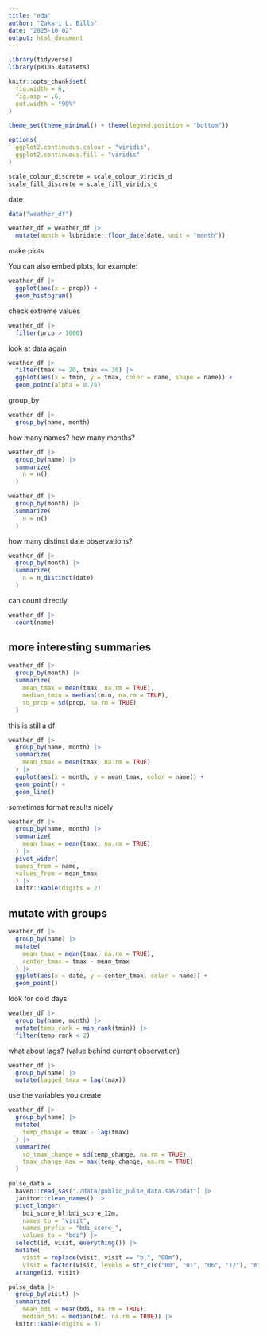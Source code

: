 ```yaml
---
title: "eda"
author: "Zakari L. Billo"
date: "2025-10-02"
output: html_document
---
```


```r
library(tidyverse)
library(p8105.datasets)

knitr::opts_chunk$set(
  fig.width = 6,
  fig.asp = .6,
  out.width = "90%"
)

theme_set(theme_minimal() + theme(legend.position = "bottom"))

options(
  ggplot2.continuous.colour = "viridis",
  ggplot2.continuous.fill = "viridis"
)

scale_colour_discrete = scale_colour_viridis_d
scale_fill_discrete = scale_fill_viridis_d
```

date

```r
data("weather_df")

weather_df = weather_df |>
  mutate(month = lubridate::floor_date(date, unit = "month"))
```

make plots

You can also embed plots, for example:

```r
weather_df |>
  ggplot(aes(x = prcp)) +
  geom_histogram()
```

check extreme values 

```r
weather_df |>
  filter(prcp > 1000)
```

look at data again 

```r
weather_df |>
  filter(tmax >= 20, tmax <= 30) |>
  ggplot(aes(x = tmin, y = tmax, color = name, shape = name)) +
  geom_point(alpha = 0.75)
```
group_by 

```r
weather_df |>
  group_by(name, month)
```
how many names? how many months?

```r
weather_df |>
  group_by(name) |>
  summarize(
    n = n()
  )

weather_df |>
  group_by(month) |>
  summarize(
    n = n()
  )
```

how many distinct date observations?

```r
weather_df |>
  group_by(month) |>
  summarize(
    n = n_distinct(date)
  )
```

can count directly 

```r
weather_df |>
  count(name)
```

## more interesting summaries

```r
weather_df |>
  group_by(month) |>
  summarize(
    mean_tmax = mean(tmax, na.rm = TRUE),
    median_tmin = median(tmin, na.rm = TRUE),
    sd_prcp = sd(prcp, na.rm = TRUE)
  )
```

this is still a df

```r
weather_df |>
  group_by(name, month) |>
  summarize(
    mean_tmax = mean(tmax, na.rm = TRUE) 
  ) |>
  ggplot(aes(x = month, y = mean_tmax, color = name)) +
  geom_point() +
  geom_line()
```

sometimes format results nicely 

```r
weather_df |>
  group_by(name, month) |>
  summarize(
    mean_tmax = mean(tmax, na.rm = TRUE) 
  ) |>
  pivot_wider(
  names_from = name,
  values_from = mean_tmax
  ) |>
  knitr::kable(digits = 2)
```

## mutate with groups 

```r
weather_df |>
  group_by(name) |>
  mutate(
    mean_tmax = mean(tmax, na.rm = TRUE),
    center_tmax = tmax - mean_tmax
  ) |>
  ggplot(aes(x = date, y = center_tmax, color = name)) +
  geom_point()
```

look for cold days 

```r
weather_df |>
  group_by(name, month) |>
  mutate(temp_rank = min_rank(tmin)) |>
  filter(temp_rank < 2)
```

what about lags? (value behind current observation) 

```r
weather_df |>
  group_by(name) |>
  mutate(lagged_tmax = lag(tmax))
```

use the variables you create 
```r
weather_df |> 
  group_by(name) |>
  mutate(
    temp_change = tmax - lag(tmax)
  ) |>
  summarize(
    sd_tmax_change = sd(temp_change, na.rm = TRUE),
    tmax_change_max = max(temp_change, na.rm = TRUE)
  )
```

```r
pulse_data = 
  haven::read_sas("./data/public_pulse_data.sas7bdat") |>
  janitor::clean_names() |>
  pivot_longer(
    bdi_score_bl:bdi_score_12m,
    names_to = "visit", 
    names_prefix = "bdi_score_",
    values_to = "bdi") |>
  select(id, visit, everything()) |>
  mutate(
    visit = replace(visit, visit == "bl", "00m"),
    visit = factor(visit, levels = str_c(c("00", "01", "06", "12"), "m"))) |>
  arrange(id, visit)

pulse_data |> 
  group_by(visit) |> 
  summarize(
    mean_bdi = mean(bdi, na.rm = TRUE),
    median_bdi = median(bdi, na.rm = TRUE)) |> 
  knitr::kable(digits = 3)
```


